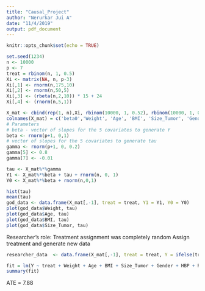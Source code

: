 ```yaml
---
title: "Causal_Project"
author: "Nerurkar Jui A"
date: "11/4/2019"
output: pdf_document
---
```


```r
knitr::opts_chunk$set(echo = TRUE)
```

```r
set.seed(1234)
n <- 10000
p <- 7
treat = rbinom(n, 1, 0.5)
Xi <- matrix(NA, n, p-3)
Xi[,1] <- rnorm(n,175,10)
Xi[,2] <- rnorm(n,50,5)
Xi[,3] <- (rbeta(n,2,10)) * 15 + 24
Xi[,4] <- (rnorm(n,5,1))

X_mat <- cbind(rep(1, n),Xi, rbinom(10000, 1, 0.52), rbinom(10000, 1, 0.7), rbinom(10000, 1, 0.2))
colnames(X_mat) = c('beta0','Weight', 'Age', 'BMI', 'Size_Tumor', 'Gender', 'HBP', 'Relapse')
# Parameters 
# beta - vector of slopes for the 5 covariates to generate Y
beta <- rnorm(p+1, 0,1)
# vector of slopes for the 5 covariates to generate tau
gamma <- rnorm(p+1, 0, 0.2)
gamma[5] <- 0.8
gamma[7] <- -0.01

tau <- X_mat%*%gamma 
Y1 <- X_mat%*%beta + tau + rnorm(n, 0, 1)
Y0 <- X_mat%*%beta + rnorm(n,0,1)
```

```r
hist(tau)
mean(tau)
god_data <- data.frame(X_mat[,-1], treat = treat, Y1 = Y1, Y0 = Y0)
plot(god_data$Weight, tau)
plot(god_data$Age, tau)
plot(god_data$BMI, tau)
plot(god_data$Size_Tumor, tau)
```

Researcher's role:
Treatment assignment was completely random
Assign treatment and generate new data
```r
researcher_data  <- data.frame(X_mat[,-1], treat = treat, Y = ifelse(treat == 1, Y1, Y0))
```


```r
fit = lm(Y ~ treat + Weight + Age + BMI + Size_Tumor + Gender + HBP + Relapse , data = researcher_data)
summary(fit)
```

ATE = 7.88


